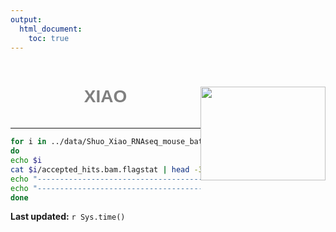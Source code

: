 ```yaml
---
output:
  html_document:
    toc: true
---
```


<h1 style="color:grey;font-family:arial; position:relative; top:15px;text-align:center;">XIAO<img src="website_materials/research_website_logo.png"  style="float:right;width:200px;height:150px;"></h1>
<br>

***
```bash
for i in ../data/Shuo_Xiao_RNAseq_mouse_batch1/ART_*/
do
echo $i
cat $i/accepted_hits.bam.flagstat | head -3
echo "-------------------------------------------------------------------"
echo "-------------------------------------------------------------------"
done
```


**Last updated:** `r Sys.time()`